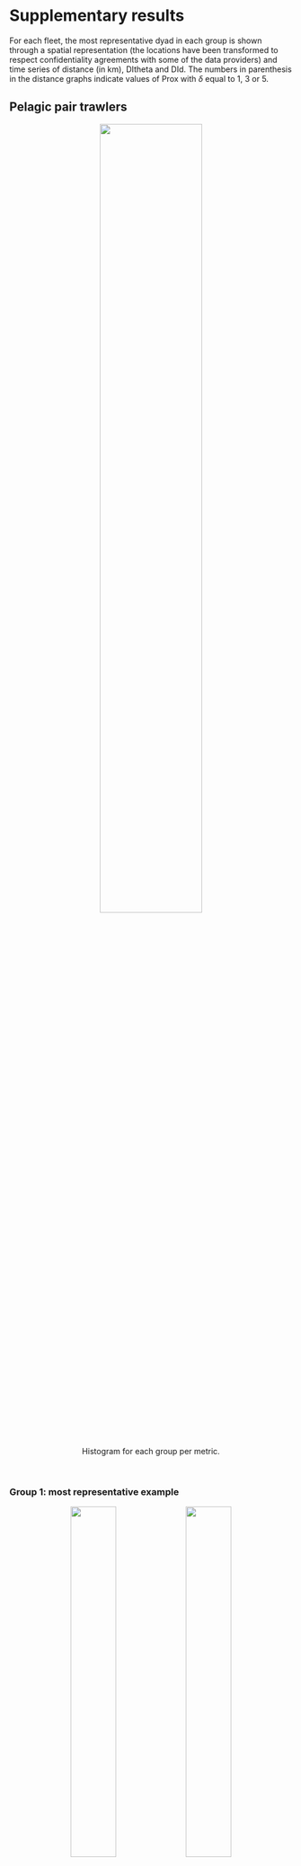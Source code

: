 # Supplementary results

For each fleet, the most representative dyad in each group is shown through a spatial representation (the locations have been transformed to respect confidentiality agreements with some of the data providers) and time series of distance (in km), DItheta and DId. The numbers in parenthesis in the distance graphs indicate values of Prox with $\delta$ equal to 1, 3 or 5.

## Pelagic pair trawlers 

 <center>
![](images/PTM/clustFree_MetricsHist_PTM_all_ordered.png){width=60%}

Histogram for each group per metric.
</center>

<br />



### Group 1: most representative example

  <center>
![](images/PTM/film-Modif-Two-PTM-id-7955-18027-20131011-20131012-cl-1.gif){width=40%}  ![](images/PTM/VariableSeries-id-7955-18027-20131011-20131012-cl-1-DISTANCE.gif){width=40%}

![](images/PTM/VariableSeries-id-7955-18027-20131011-20131012-cl-1-DItheta.gif){width=40%} 
![](images/PTM/VariableSeries-id-7955-18027-20131011-20131012-cl-1-DId.gif){width=40%}

</center>


### Group 2: most representative example

  <center>
![](images/PTM/film-Modif-Two-PTM-id-7955-24896-20120822-20120823-cl-2.gif){width=40%}  ![](images/PTM/VariableSeries-id-7955-24896-20120822-20120823-cl-2-DISTANCE.gif){width=40%}

![](images/PTM/VariableSeries-id-7955-24896-20120822-20120823-cl-2-DItheta.gif){width=40%} 
![](images/PTM/VariableSeries-id-7955-24896-20120822-20120823-cl-2-DId.gif){width=40%}

</center>


### Group 3: most representative example

  <center>
![](images/PTM/film-Modif-Two-PTM-id-1661-9410-20130901-20130904-cl-3.gif){width=40%}  ![](images/PTM/VariableSeries-id-1661-9410-20130901-20130904-cl-3-DISTANCE.gif){width=40%}

![](images/PTM/VariableSeries-id-1661-9410-20130901-20130904-cl-3-DItheta.gif){width=40%} 
![](images/PTM/VariableSeries-id-1661-9410-20130901-20130904-cl-3-DId.gif){width=40%}

</center>



## Large bottom otter trawlers

 <center>
![](images/LOTB/clustFree_MetricsHist_PTM_LOTB_ordered.png){width=60%}

Histogram for each group per metric.
</center>

<br />


### Group 1: most representative example

  <center>
![](images/LOTB/film-Modif-Two-LOTB-id-11467-14758-20121112-20121113-cl-1.gif){width=40%}  ![](images/LOTB/VariableSeries-id-11467-14758-20121112-20121113-cl-1-DISTANCE.gif){width=40%}

![](images/LOTB/VariableSeries-id-11467-14758-20121112-20121113-cl-1-DItheta.gif){width=40%} 
![](images/LOTB/VariableSeries-id-11467-14758-20121112-20121113-cl-1-DId.gif){width=40%}

</center>


### Group 2: most representative example

  <center>
![](images/LOTB/film-Modif-Two-LOTB-id-803-17604-20120410-20120411-cl-2.gif){width=40%}  ![](images/LOTB/VariableSeries-id-803-17604-20120410-20120411-cl-2-DISTANCE.gif){width=40%}

![](images/LOTB/VariableSeries-id-803-17604-20120410-20120411-cl-2-DItheta.gif){width=40%} 
![](images/LOTB/VariableSeries-id-803-17604-20120410-20120411-cl-2-DId.gif){width=40%}

</center>


### Group 3: most representative example

  <center>
![](images/LOTB/film-Modif-Two-LOTB-id-7593-24433-20130904-20130905-cl-3.gif){width=40%}  ![](images/LOTB/VariableSeries-id-7593-24433-20130904-20130905-cl-3-DISTANCE.gif){width=40%}

![](images/LOTB/VariableSeries-id-7593-24433-20130904-20130905-cl-3-DItheta.gif){width=40%} 
![](images/LOTB/VariableSeries-id-7593-24433-20130904-20130905-cl-3-DId.gif){width=40%}

</center>



## Small bottom otter trawlers


 <center>
![](images/SOTB/clustFree_MetricsHist_PTM_SOTB_ordered.png){width=60%}

Histogram for each group per metric.
</center>

<br />


### Group 1: most representative example

  <center>
![](images/SOTB/film-Modif-Two-SOTB-id-24782-26984-20121114-20121115-cl-1.gif){width=40%}  ![](images/SOTB/VariableSeries-id-24782-26984-20121114-20121115-cl-1-DISTANCE.gif){width=40%}

![](images/SOTB/VariableSeries-id-24782-26984-20121114-20121115-cl-1-DItheta.gif){width=40%} 
![](images/SOTB/VariableSeries-id-24782-26984-20121114-20121115-cl-1-DId.gif){width=40%}

</center>


### Group 2: most representative example

  <center>
![](images/SOTB/film-Modif-Two-SOTB-id-803-17688-20120731-20120801-cl-2.gif){width=40%}  ![](images/SOTB/VariableSeries-id-803-17688-20120731-20120801-cl-2-DISTANCE.gif){width=40%}

![](images/SOTB/VariableSeries-id-803-17688-20120731-20120801-cl-2-DItheta.gif){width=40%} 
![](images/SOTB/VariableSeries-id-803-17688-20120731-20120801-cl-2-DId.gif){width=40%}

</center>


### Group 3: most representative example

  <center>
![](images/SOTB/film-Modif-Two-SOTB-id-14288-14899-20130307-20130307-cl-3.gif){width=40%}  ![](images/SOTB/VariableSeries-id-14288-14899-20130307-20130307-cl-3-DISTANCE.gif){width=40%}

![](images/SOTB/VariableSeries-id-14288-14899-20130307-20130307-DItheta.gif){width=40%} 
![](images/SOTB/VariableSeries-id-14288-14899-20130307-20130307-cl-3-DId.gif){width=40%}

</center>



## Mid-water otter trawlers


 <center>
![](images/OTM/clustFree_MetricsHist_PTM_OTM_ordered.png){width=60%}

Histogram for each group per metric.
</center>

<br />


### Group 1: most representative example

  <center>
![](images/OTM/film-Modif-Two-OTM-id-1406-25015-20120509-20120509-cl-1.gif){width=40%}  ![](images/OTM/VariableSeries-id-1406-25015-20120509-20120509-cl-1-DISTANCE.gif){width=40%}

![](images/OTM/VariableSeries-id-1406-25015-20120509-20120509-cl-1-DItheta.gif){width=40%} 
![](images/OTM/VariableSeries-id-1406-25015-20120509-20120509-cl-1-DId.gif){width=40%}

</center>


### Group 2: most representative example

  <center>
![](images/OTM/film-Modif-Two-OTM-id-1399-25038-20120420-20120420-cl-2.gif){width=40%}  ![](images/OTM/VariableSeries-id-1399-25038-20120420-20120420-cl-2-DISTANCE.gif){width=40%}

![](images/OTM/VariableSeries-id-1399-25038-20120420-20120420-cl-2-DItheta.gif){width=40%} 
![](images/OTM/VariableSeries-id-1399-25038-20120420-20120420-cl-2-DId.gif){width=40%}

</center>


### Group 3: most representative example

  <center>
![](images/OTM/film-Modif-Two-OTM-id-5003-15040-20131111-20131111-cl-3.gif){width=40%}  ![](images/OTM/VariableSeries-id-5003-15040-20131111-20131111-cl-3-DISTANCE.gif){width=40%}

![](images/OTM/VariableSeries-id-5003-15040-20131111-20131111-cl-3-DItheta.gif){width=40%} 
![](images/OTM/VariableSeries-id-5003-15040-20131111-20131111-cl-3-DId.gif){width=40%}

</center>


## Anchovy purse-seiners

 <center>
![](images/APS/clustFree_MetricsHist_PTM_APS-10_ordered.png){width=60%}

Histogram for each group per metric. 
</center>

<br />

### Group 1: most representative example

  <center>
![](images/APS/film-Modif-Two-APS-id-28566-4242-20160718-20160718-cl-1.gif){width=40%}  ![](images/APS/VariableSeries-id-28566-4242-20160718-20160718-cl-1-DISTANCE.gif){width=40%}

![](images/APS/VariableSeries-id-28566-4242-20160718-20160718-cl-1-DItheta.gif){width=40%} 
![](images/APS/VariableSeries-id-28566-4242-20160718-20160718-cl-1-DId.gif){width=40%}

</center>


### Group 2: most representative example

  <center>
![](images/APS/film-Modif-Two-APS-id-1005-1524-20160707-20160708-cl-2.gif){width=40%}  ![](images/APS/VariableSeries-id-1005-1524-20160707-20160708-cl-2-DISTANCE.gif){width=40%}

![](images/APS/VariableSeries-id-1005-1524-20160707-20160708-cl-2-DItheta.gif){width=40%} 
![](images/APS/VariableSeries-id-1005-1524-20160707-20160708-cl-2-DId.gif){width=40%}

</center>


### Group 3: most representative example

  <center>
![](images/APS/film-Modif-Two-APS-id-10211-16661-20160706-20160707-cl-3.gif){width=40%}  ![](images/APS/VariableSeries-id-10211-16661-20160706-20160707-cl-3-DISTANCE.gif){width=40%}

![](images/APS/VariableSeries-id-10211-16661-20160706-20160707-cl-3-DItheta.gif){width=40%} 
![](images/APS/VariableSeries-id-10211-16661-20160706-20160707-cl-3-DId.gif){width=40%}

</center>



## Tuna purse-seiners


 <center>
![](images/TPS/clustFree_MetricsHist_PTM_thon_ordered.png){width=60%}

Histogram for each group per metric. Purple and yellow are groups 2 and 3, respectively.
</center>

<br />



### Group 2: most representative example

  <center>
![](images/TPS/film-Modif-Two-TPS-id-AVEL-VAD-BELOUVE-20130105-20130114-cl-2.gif){width=40%}  ![](images/TPS/VariableSeries-id-AVEL-VAD-BELOUVE-20130105-20130114-cl-2-DISTANCE.gif){width=40%}

![](images/TPS/VariableSeries-id-AVEL-VAD-BELOUVE-20130105-20130114-cl-2-DItheta.gif){width=40%} 
![](images/TPS/VariableSeries-id-AVEL-VAD-BELOUVE-20130105-20130114-cl-2-DId.gif){width=40%}

</center>


### Group 3: most representative example

  <center>
![](images/TPS/film-Modif-Two-TPS-id-MANAPANY-TORRE-GIULIA-20120110-20120115-cl-3.gif){width=40%}  ![](images/TPS/VariableSeries-id-MANAPANY-TORRE-GIULIA-20120110-20120115-cl-3-DISTANCE.gif){width=40%}

![](images/TPS/VariableSeries-id-MANAPANY-TORRE-GIULIA-20120110-20120115-cl-3-DItheta.gif){width=40%} 
![](images/TPS/VariableSeries-id-MANAPANY-TORRE-GIULIA-20120110-20120115-cl-3-DId.gif){width=40%}

</center>


  <!-- * <a href=post-moveco1-intro.html>*A decade of movement ecology.*</a> Codes, data and supplementary materials for the manuscript of the same name. -->
